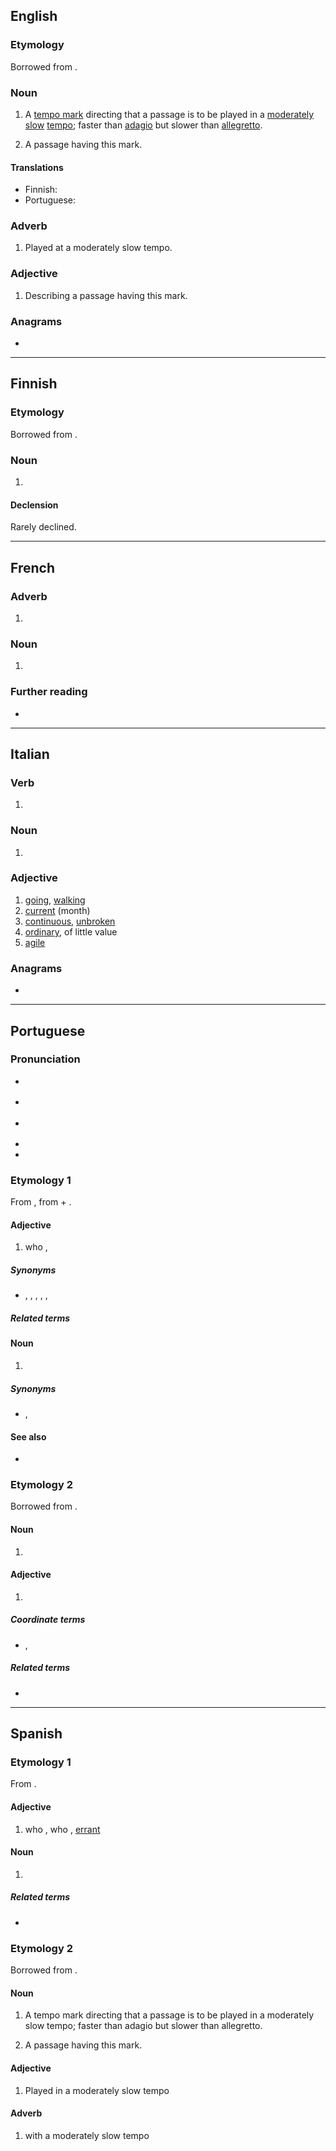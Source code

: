 ==English==

===Etymology===
Borrowed from {{bor|en|it|andante}}.

===Noun===
{{en-noun}}

# {{lb|en|music}} A [[tempo mark]] directing that a passage is to be played in a [[moderate]]ly [[slow]] [[tempo]]; faster than [[adagio]] but slower than [[allegretto]].
# {{lb|en|music}} A passage having this mark.

====Translations====
{{trans-top|passage played in a moderately slow tempo}}
* Finnish: {{t+|fi|andante}}
* Portuguese: {{t|pt|andante|m}}
{{trans-mid}}
{{trans-bottom}}

===Adverb===
{{en-adv|-}}

# {{lb|en|music}} Played at a moderately slow tempo.

===Adjective===
{{en-adj|-}}

# {{lb|en|music}} Describing a passage having this mark.

===Anagrams===
* {{anagrams|en|Dantean}}

----

==Finnish==

===Etymology===
Borrowed from {{bor|fi|it|andante}}.

===Noun===
{{fi-noun}}

# {{l|en|andante}}

====Declension====
Rarely declined.
{{fi-decl-nalle|andant|||a}}

----

==French==
{{wikipedia|lang=fr}}

===Adverb===
{{fr-adv}}

# {{lb|fr|music}} {{l|en|andante}}

===Noun===
{{fr-noun|m}}

# {{lb|fr|music}} {{l|en|andante}}

===Further reading===
* {{R:TLFi}}

----

==Italian==

===Verb===
{{head|it|present participle}}

# {{inflection of|andare||pres|part|lang=it}}

===Noun===
{{it-noun|m}}

# {{lb|it|music}} {{l|en|andante}}

===Adjective===
{{it-adj|andant|e|i}}

# [[going]], [[walking]]
# [[current]] (month)
# [[continuous]], [[unbroken]]
# [[ordinary]], of little value
# [[agile]]

===Anagrams===
* {{l|it|dannate}}

----

==Portuguese==

===Pronunciation===
* {{a|Portugal}} {{IPA|/ɐ̃.ˈdɐ̃.tɨ/|lang=pt}}
* {{a|Brazil}} {{IPA|/ɐ̃.ˈdɐ̃.t͡ɕɪ/|lang=pt}}
* {{a|South Brazil}} {{IPA|/ɐ̃.ˈdɐ̃.te/|lang=pt}}
* {{hyphenation|an|dan|te|lang=pt}}
* {{rhymes|ɐ̃ntʃi|lang=pt}}

===Etymology 1===
From {{der|pt|roa-opt|andante}}, from {{m|roa-opt|andar||to walk}} + {{m|roa-opt|-ante}}.

====Adjective====
{{pt-adj|andant|e}}

# who {{l|en|roam|roams}}, {{l|en|wander|wanders}}
#: {{ux|pt|Cavaleiro '''andante'''.|translation=Knight-'''errant'''.|inline=1}}

=====Synonyms=====
* {{l|pt|erradio}}, {{l|pt|errante}}, {{l|pt|itinerante}}, {{l|pt|vagabundo}}, {{l|pt|vagamundo}}, {{l|pt|vagante}}

=====Related terms=====
{{rel3|lang=pt|{{l|pt|andada}}
|{{l|pt|andador}}
|{{l|pt|andamento}}
|{{l|pt|andança}}
|{{l|pt|andar}}
|{{l|pt|andarilhar}}
|{{l|pt|andarilho}}
}}

====Noun====
{{pt-noun|mf|s}}

# {{l|en|roamer}} {{gloss|one who roams}}

=====Synonyms=====
* {{l|pt|itinerante}}, {{l|pt|vagabundo}}

====See also====
* {{l|pt|ambulante}}

===Etymology 2===
Borrowed from {{bor|pt|it|andante||going}}.

====Noun====
{{pt-noun|m|s}}

# {{lb|pt|music}} {{l|en|andante}} {{gloss|passage to be played in a moderately slow tempo}}

====Adjective====
{{pt-adj|andant|e}}

# {{lb|pt|music}} {{l|en|andante}} {{gloss|played in a moderately slow tempo}}

=====Coordinate terms=====
* {{l|pt|alegro}}, {{l|pt|adágio}}

=====Related terms=====
* {{l|pt|andantino}}

{{catlangname|pt|terms with multiple etymologies}}

----

==Spanish==

===Etymology 1===
From {{affix|es|andar|gloss1=to walk|-ante}}.

====Adjective====
{{es-adj|andant|e}}

# who {{l|en|roam|roams}}, who {{l|en|wander|wanders}}, [[errant]]
#: {{ux|es|Caballero '''andante'''.|translation=Knight-'''errant'''.}}

====Noun====
{{es-noun|mf|andantes}}

# {{l|en|roamer}} {{gloss|one who roams}}

=====Related terms=====
* {{l|es|andar}}

===Etymology 2===
Borrowed from {{bor|es|it|andante||going}}.

====Noun====
{{es-noun|m|andantes}}

# {{lb|es|music}} A tempo mark directing that a passage is to be played in a moderately slow tempo; faster than adagio but slower than allegretto.
# {{lb|es|music}} A passage having this mark.

====Adjective====
{{es-adj|andant|e}}

# {{lb|es|music}} Played in a moderately slow tempo

====Adverb====
{{es-adv|comp=y}}

# {{lb|es|music}} with a moderately slow tempo